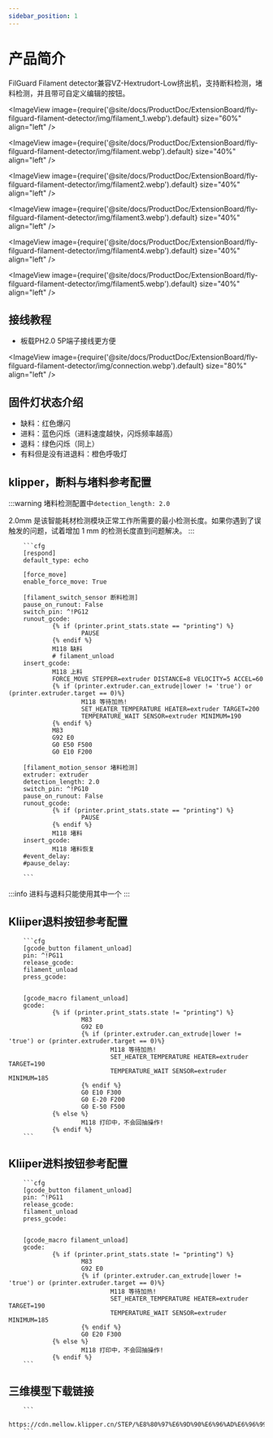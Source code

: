 ```yaml
---
sidebar_position: 1
---
```





# 产品简介

  FilGuard Filament detector兼容VZ-Hextrudort-Low挤出机，支持断料检测，堵料检测，并且带可自定义编辑的按钮。

<ImageView image={require('@site/docs/ProductDoc/ExtensionBoard/fly-filguard-filament-detector/img/filament_1.webp').default} size="60%" align="left" />
 
<ImageView image={require('@site/docs/ProductDoc/ExtensionBoard/fly-filguard-filament-detector/img/filament.webp').default} size="40%" align="left" />

<ImageView image={require('@site/docs/ProductDoc/ExtensionBoard/fly-filguard-filament-detector/img/filament2.webp').default} size="40%" align="left" />

<ImageView image={require('@site/docs/ProductDoc/ExtensionBoard/fly-filguard-filament-detector/img/filament3.webp').default} size="40%" align="left" />

<ImageView image={require('@site/docs/ProductDoc/ExtensionBoard/fly-filguard-filament-detector/img/filament4.webp').default} size="40%" align="left" />

<ImageView image={require('@site/docs/ProductDoc/ExtensionBoard/fly-filguard-filament-detector/img/filament5.webp').default} size="40%" align="left" />
## 接线教程

* 板载PH2.0 5P端子接线更方便

<ImageView image={require('@site/docs/ProductDoc/ExtensionBoard/fly-filguard-filament-detector/img/connection.webp').default} size="80%" align="left" />

## 固件灯状态介绍

* 缺料：红色爆闪
* 进料：蓝色闪烁（进料速度越快，闪烁频率越高）
* 退料：绿色闪烁（同上）
* 有料但是没有进退料：橙色呼吸灯

## klipper，断料与堵料参考配置

:::warning
堵料检测配置中`detection_length: 2.0`

2.0mm 是该智能耗材检测模块正常工作所需要的最小检测长度。如果你遇到了误触发的问题，试着增加 1 mm 的检测长度直到问题解决。
:::

        ```cfg
        [respond]
        default_type: echo

        [force_move]
        enable_force_move: True

        [filament_switch_sensor 断料检测]
        pause_on_runout: False
        switch_pin: ^!PG12
        runout_gcode:
                {% if (printer.print_stats.state == "printing") %}
                        PAUSE
                {% endif %}
                M118 缺料
                # filament_unload
        insert_gcode:
                M118 上料
                FORCE_MOVE STEPPER=extruder DISTANCE=8 VELOCITY=5 ACCEL=60
                {% if (printer.extruder.can_extrude|lower != 'true') or (printer.extruder.target == 0)%}
                        M118 等待加热!
                        SET_HEATER_TEMPERATURE HEATER=extruder TARGET=200
                        TEMPERATURE_WAIT SENSOR=extruder MINIMUM=190
                {% endif %}
                M83
                G92 E0
                G0 E50 F500
                G0 E10 F200

        [filament_motion_sensor 堵料检测]
        extruder: extruder
        detection_length: 2.0
        switch_pin: ^!PG10
        pause_on_runout: False
        runout_gcode:
                {% if (printer.print_stats.state == "printing") %}
                        PAUSE
                {% endif %}
                M118 堵料
        insert_gcode:
                M118 堵料恢复
        #event_delay:
        #pause_delay:

        ```

:::info
进料与退料只能使用其中一个
:::

## Kliiper退料按钮参考配置
        ```cfg
        [gcode_button filament_unload]
        pin: ^!PG11
        release_gcode:
        filament_unload
        press_gcode:


        [gcode_macro filament_unload]
        gcode:
                {% if (printer.print_stats.state != "printing") %}
                        M83
                        G92 E0
                        {% if (printer.extruder.can_extrude|lower != 'true') or (printer.extruder.target == 0)%}
                                M118 等待加热!
                                SET_HEATER_TEMPERATURE HEATER=extruder TARGET=190
                                TEMPERATURE_WAIT SENSOR=extruder MINIMUM=185
                        {% endif %}
                        G0 E10 F300
                        G0 E-20 F200
                        G0 E-50 F500
                {% else %}
                        M118 打印中，不会回抽操作!
                {% endif %}
        ```


## Kliiper进料按钮参考配置

        ```cfg
        [gcode_button filament_unload]
        pin: ^!PG11
        release_gcode:
        filament_unload
        press_gcode:


        [gcode_macro filament_unload]
        gcode:
                {% if (printer.print_stats.state != "printing") %}
                        M83
                        G92 E0
                        {% if (printer.extruder.can_extrude|lower != 'true') or (printer.extruder.target == 0)%}
                                M118 等待加热!
                                SET_HEATER_TEMPERATURE HEATER=extruder TARGET=190
                                TEMPERATURE_WAIT SENSOR=extruder MINIMUM=185
                        {% endif %}
                        G0 E20 F300
                {% else %}
                        M118 打印中，不会回抽操作!
                {% endif %}
        ```


## 三维模型下载链接

        ```
        https://cdn.mellow.klipper.cn/STEP/%E8%80%97%E6%9D%90%E6%96%AD%E6%96%99%E5%A0%B5%E6%96%99%E6%A3%80%E6%B5%8B%E6%A8%A1%E5%9D%97.7z
        ```
